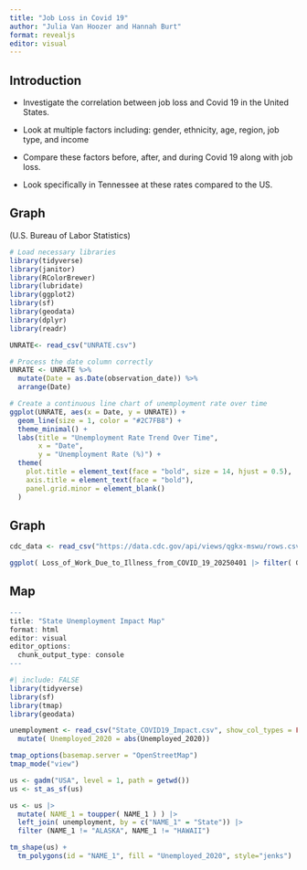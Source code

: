 ```yaml
---
title: "Job Loss in Covid 19"
author: "Julia Van Hoozer and Hannah Burt"
format: revealjs
editor: visual
---
```


## Introduction

-   Investigate the correlation between job loss and Covid 19 in the United States.

-   Look at multiple factors including: gender, ethnicity, age, region, job type, and income

-   Compare these factors before, after, and during Covid 19 along with job loss.

-   Look specifically in Tennessee at these rates compared to the US.

## Graph

(U.S. Bureau of Labor Statistics)\

```r
# Load necessary libraries
library(tidyverse)
library(janitor)
library(RColorBrewer)
library(lubridate)
library(ggplot2)
library(sf)
library(geodata)
library(dplyr)
library(readr)

UNRATE<- read_csv("UNRATE.csv")
```

```r
# Process the date column correctly
UNRATE <- UNRATE %>%
  mutate(Date = as.Date(observation_date)) %>%
  arrange(Date)
```

```r
# Create a continuous line chart of unemployment rate over time
ggplot(UNRATE, aes(x = Date, y = UNRATE)) + 
  geom_line(size = 1, color = "#2C7FB8") +
  theme_minimal() +
  labs(title = "Unemployment Rate Trend Over Time",
       x = "Date", 
       y = "Unemployment Rate (%)") +
  theme(
    plot.title = element_text(face = "bold", size = 14, hjust = 0.5),
    axis.title = element_text(face = "bold"),
    panel.grid.minor = element_blank()
  )
```

## Graph

```r
cdc_data <- read_csv("https://data.cdc.gov/api/views/qgkx-mswu/rows.csv?accessType=DOWNLOAD")

ggplot( Loss_of_Work_Due_to_Illness_from_COVID_19_20250401 |> filter( Group == "Age group" ) ) + geom_col(aes(x=Subgroup, y=`Sample Size`, fill=factor(Round)), position = "dodge") + labs( title = "loss of work due to illness by age group")
```

## Map

```r
---
title: "State Unemployment Impact Map"
format: html
editor: visual
editor_options: 
  chunk_output_type: console
---

#| include: FALSE
library(tidyverse)
library(sf)
library(tmap)
library(geodata)

unemployment <- read_csv("State_COVID19_Impact.csv", show_col_types = FALSE) |>
  mutate( Unemployed_2020 = abs(Unemployed_2020))

tmap_options(basemap.server = "OpenStreetMap")
tmap_mode("view")
```

```r

us <- gadm("USA", level = 1, path = getwd())
us <- st_as_sf(us)

us <- us |> 
  mutate( NAME_1 = toupper( NAME_1 ) ) |> 
  left_join( unemployment, by = c("NAME_1" = "State")) |>
  filter (NAME_1 != "ALASKA", NAME_1 != "HAWAII")

```

```r

tm_shape(us) +
  tm_polygons(id = "NAME_1", fill = "Unemployed_2020", style="jenks")
```
